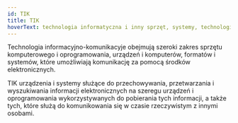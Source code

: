 ```yaml
---
id: TIK
title: TIK
hoverText: technologia informatyczna i inny sprzęt, systemy, technologie lub procesy, których główną funkcją jest tworzenie, przetwarzanie, przechowywanie, wyświetlanie, odbieranie lub przesyłanie danych i informacji elektronicznych, a także wszelkiej powiązanej treści.
---
```


Technologia informacyjno-komunikacyje obejmują szeroki zakres sprzętu komputerowego i oprogramowania, urządzeń i komputerów, formatów i systemów, które umożliwiają komunikację za pomocą środków elektronicznych. 

TIK urządzenia i systemy służące do przechowywania, przetwarzania i wyszukiwania informacji elektronicznych na szeregu urządzeń i oprogramowania wykorzystywanych do pobierania tych informacji, a także tych, które służą do komunikowania się w czasie rzeczywistym z innymi osobami.